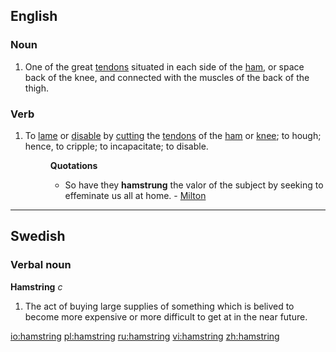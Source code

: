 ==English==

===Noun===
{{en-noun}}

# {{anatomy}} One of the great [[tendon]]s situated in each side of the [[ham]], or space back of the knee, and connected with the muscles of the back of the thigh.

===Verb===
{{en-verb|hamstrings|hamstringing|hamstrung}}

#{{transitive}} To [[lame]] or [[disable]] by [[cut]]ting the [[tendon]]s of the [[ham]] or [[knee]]; to hough; hence, to cripple; to incapacitate; to disable.
#:'''Quotations'''
#:*So have they <b>hamstrung</b> the valor of the subject by seeking to effeminate us all at home. - [[Milton]]

----
==Swedish==

===Verbal noun===
'''Hamstring''' ''c''

#The act of buying large supplies of something which is belived to become more expensive or more difficult to get at in the near future.

[[io:hamstring]]
[[pl:hamstring]]
[[ru:hamstring]]
[[vi:hamstring]]
[[zh:hamstring]]